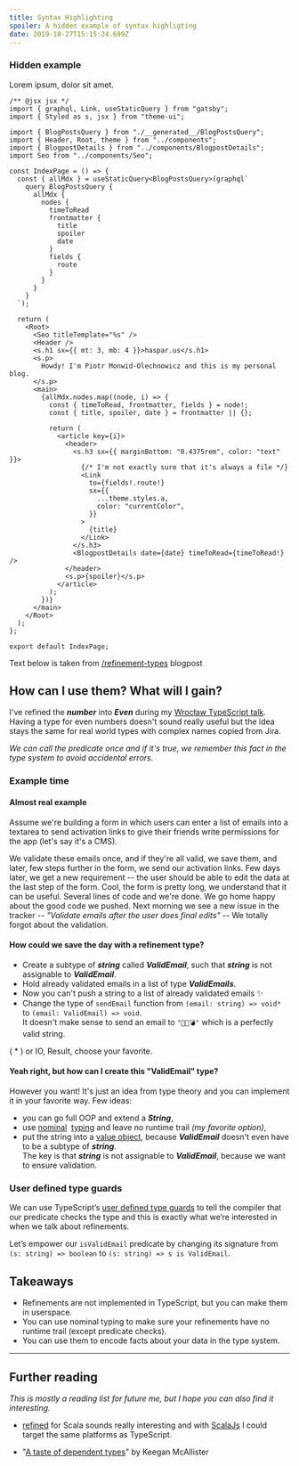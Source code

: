 ```yaml
---
title: Syntax Highlighting
spoiler: A hidden example of syntax highligting
date: 2019-10-27T15:15:24.699Z
---
```


### Hidden example

Lorem ipsum, dolor sit amet.

```tsx
/** @jsx jsx */
import { graphql, Link, useStaticQuery } from "gatsby";
import { Styled as s, jsx } from "theme-ui";

import { BlogPostsQuery } from "./__generated__/BlogPostsQuery";
import { Header, Root, theme } from "../components";
import { BlogpostDetails } from "../components/BlogpostDetails";
import Seo from "../components/Seo";

const IndexPage = () => {
  const { allMdx } = useStaticQuery<BlogPostsQuery>(graphql`
    query BlogPostsQuery {
      allMdx {
        nodes {
          timeToRead
          frontmatter {
            title
            spoiler
            date
          }
          fields {
            route
          }
        }
      }
    }
  `);

  return (
    <Root>
      <Seo titleTemplate="%s" />
      <Header />
      <s.h1 sx={{ mt: 3, mb: 4 }}>haspar.us</s.h1>
      <s.p>
        Howdy! I'm Piotr Monwid-Olechnowicz and this is my personal blog.
      </s.p>
      <main>
        {allMdx.nodes.map((node, i) => {
          const { timeToRead, frontmatter, fields } = node!;
          const { title, spoiler, date } = frontmatter || {};

          return (
            <article key={i}>
              <header>
                <s.h3 sx={{ marginBottom: "0.4375rem", color: "text" }}>
                  {/* I'm not exactly sure that it's always a file */}
                  <Link
                    to={fields!.route!}
                    sx={{
                      ...theme.styles.a,
                      color: "currentColor",
                    }}
                  >
                    {title}
                  </Link>
                </s.h3>
                <BlogpostDetails date={date} timeToRead={timeToRead!} />
              </header>
              <s.p>{spoiler}</s.p>
            </article>
          );
        })}
      </main>
    </Root>
  );
};

export default IndexPage;
```

Text below is taken from [/refinement-types](/refinement-types) blogpost

## How can I use them? What will I gain?

I've refined the **_number_** into **_Even_** during my
[Wrocław TypeScript talk](https://github.com/hasparus/refinement-types-in-typescript).\
Having a type for even numbers doesn't sound really useful but the idea stays the
same for real world types with complex names copied from Jira.

_We can call the predicate once and if it's true, we remember this fact in the
type system to avoid accidental errors._

### Example time

#### Almost real example

Assume we're building a form in which users can enter a list of emails into a
textarea to send activation links to give their friends write permissions for
the app (let's say it's a CMS).

We validate these emails once, and if they're all valid, we save them, and
later, few steps further in the form, we send our activation links. Few days
later, we get a new requirement -- the user should be able to edit the data at
the last step of the form. Cool, the form is pretty long, we understand that it
can be useful. Several lines of code and we're done. We go home happy about the
good code we pushed. Next morning we see a new issue in the tracker --
_"Validate emails after the user does final edits"_ -- We totally forgot about
the validation.

#### How could we save the day with a refinement type?

- Create a subtype of **_string_** called **_ValidEmail_**, such that
  **_string_** is not assignable to **_ValidEmail_**.
- Hold already validated emails in a list of type **_ValidEmails_**.
- Now you can't push a string to a list of already validated emails ✨
- Change the type of `sendEmail` function from `(email: string) => void*` to
  `(email: ValidEmail) => void`. \
  It doesn't make sense to send an email to `"🦄🐵💣"` which is a perfectly valid
  string.

( \* ) or IO, Result, choose your favorite.

#### Yeah right, but how can I create this "ValidEmail" type?

However you want! It's just an idea from type theory and you can implement it in
your favorite way. Few ideas:

- you can go full OOP and extend a **_String_**,
- use [nominal](https://github.com/hasparus/nom-ts)&nbsp;
  [typing](https://michalzalecki.com/nominal-typing-in-typescript/#approach-4-intersection-types-and-brands)
  and leave no runtime trail _(my favorite option)_,
- put the string into a
  [value object](https://en.wikipedia.org/wiki/Value_object), because
  **_ValidEmail_** doesn't even have to be a subtype of **_string_**. \
  The key is that **_string_** is not assignable to **_ValidEmail_**, because we
  want to ensure validation.

### User defined type guards

We can use TypeScript’s
[user defined type guards](https://www.typescriptlang.org/docs/handbook/advanced-types.html#using-type-predicates)
to tell the compiler that our predicate checks the type and this is exactly what
we’re interested in when we talk about refinements.

Let’s empower our `isValidEmail` predicate by changing its signature from
`(s: string) => boolean` to `(s: string) => s is ValidEmail`.

## Takeaways

- Refinements are not implemented in TypeScript, but you can make them in
  userspace.
- You can use nominal typing to make sure your refinements have no runtime trail
  (except predicate checks).
- You can use them to encode facts about your data in the type system.

---

## Further reading

_This is mostly a reading list for future me, but I hope you can also find it
interesting._

- [refined](https://github.com/fthomas/refined) for Scala sounds really
  interesting and with [ScalaJs](https://www.scala-js.org/) I could target the
  same platforms as TypeScript.

- "[A taste of dependent types](http://kmcallister.github.io/talks/rust/2015-dependent-types/slides.html)"
  by Keegan McAllister
